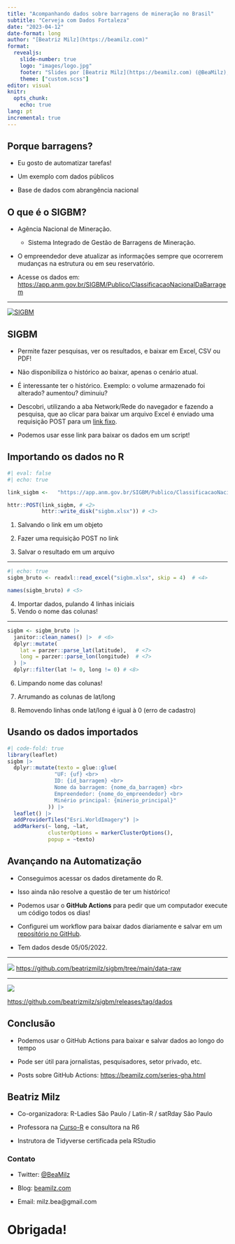 ```yaml
---
title: "Acompanhando dados sobre barragens de mineração no Brasil"
subtitle: "Cerveja com Dados Fortaleza"
date: "2023-04-12"
date-format: long
author: "[Beatriz Milz](https://beamilz.com)"
format: 
  revealjs:
    slide-number: true
    logo: "images/logo.jpg"
    footer: "Slides por [Beatriz Milz](https://beamilz.com) (@BeaMilz), feito com [Quarto](https://quarto.org/docs/presentations/revealjs/index.html). Código disponível [no GitHub](https://github.com/beatrizmilz/2023-04-cervejacomdados-fortaleza)."
    theme: ["custom.scss"]    
editor: visual
knitr:
  opts_chunk: 
    echo: true
lang: pt   
incremental: true
---
```


## Porque barragens?

-   Eu gosto de automatizar tarefas!

-   Um exemplo com dados públicos

-   Base de dados com abrangência nacional

## O que é o SIGBM?

-   Agência Nacional de Mineração.

    -   Sistema Integrado de Gestão de Barragens de Mineração.

-   O empreendedor deve atualizar as informações sempre que ocorrerem mudanças na estrutura ou em seu reservatório.

-   Acesse os dados em: <https://app.anm.gov.br/SIGBM/Publico/ClassificacaoNacionalDaBarragem>

------------------------------------------------------------------------

[![SIGBM](images/sigbm.png){fig-align="center"}](https://app.anm.gov.br/SIGBM/Publico/ClassificacaoNacionalDaBarragem)

## SIGBM

-   Permite fazer pesquisas, ver os resultados, e baixar em Excel, CSV ou PDF!

-   Não disponibiliza o histórico ao baixar, apenas o cenário atual.

-   É interessante ter o histórico. Exemplo: o volume armazenado foi alterado? aumentou? diminuiu?

-   Descobri, utilizando a aba Network/Rede do navegador e fazendo a pesquisa, que ao clicar para baixar um arquivo Excel é enviado uma requisição POST para um [link fixo](https://app.anm.gov.br/SIGBM/Publico/ClassificacaoNacionalDaBarragem/ExportarExcel).

-   Podemos usar esse link para baixar os dados em um script!

## Importando os dados no R

```r
#| eval: false
#| echo: true

link_sigbm <-   "https://app.anm.gov.br/SIGBM/Publico/ClassificacaoNacionalDaBarragem/ExportarExcel" # <1>

httr::POST(link_sigbm, # <2>
           httr::write_disk("sigbm.xlsx")) # <3>
```

1.  Salvando o link em um objeto

2.  Fazer uma requisição POST no link

3.  Salvar o resultado em um arquivo

------------------------------------------------------------------------

```r
#| echo: true
sigbm_bruto <- readxl::read_excel("sigbm.xlsx", skip = 4)  # <4>

names(sigbm_bruto) # <5>
```

4.  Importar dados, pulando 4 linhas iniciais
5.  Vendo o nome das colunas!

------------------------------------------------------------------------

```r
sigbm <- sigbm_bruto |> 
  janitor::clean_names() |>  # <6>
  dplyr::mutate(
    lat = parzer::parse_lat(latitude),   # <7>
    long = parzer::parse_lon(longitude)  # <7>
  ) |> 
  dplyr::filter(lat != 0, long != 0) # <8>
```

6.  Limpando nome das colunas!

7.  Arrumando as colunas de lat/long

8.  Removendo linhas onde lat/long é igual à 0 (erro de cadastro)

## Usando os dados importados

```r
#| code-fold: true
library(leaflet)
sigbm |> 
  dplyr::mutate(texto = glue::glue(
               "UF: {uf} <br>
               ID: {id_barragem} <br> 
               Nome da barragem: {nome_da_barragem} <br>
               Empreendedor: {nome_do_empreendedor} <br>
               Minério principal: {minerio_principal}"
             )) |> 
  leaflet() |> 
  addProviderTiles("Esri.WorldImagery") |> 
  addMarkers(~ long, ~lat,
             clusterOptions = markerClusterOptions(),
             popup = ~texto)
```

## Avançando na Automatização

-   Conseguimos acessar os dados diretamente do R.

-   Isso ainda não resolve a questão de ter um histórico!

-   Podemos usar o **GitHub Actions** para pedir que um computador execute um código todos os dias!

-   Configurei um workflow para baixar dados diariamente e salvar em um [repositório no GitHub](https://github.com/beatrizmilz/sigbm/tree/main/data-raw).

-   Tem dados desde 05/05/2022.

------------------------------------------------------------------------

![](images/repo.png) <https://github.com/beatrizmilz/sigbm/tree/main/data-raw>

------------------------------------------------------------------------

![](images/releases.png){fig-align="center"}

[https://github.com/beatrizmilz/sigbm/releases/tag/dados](https://github.com/beatrizmilz/sigbm/releases/tag/dadoshttps://github.com/beatrizmilz/sigbm/releases/tag/dados)

## Conclusão

-   Podemos usar o GitHub Actions para baixar e salvar dados ao longo do tempo

-   Pode ser útil para jornalistas, pesquisadores, setor privado, etc.

-   Posts sobre GitHub Actions: <https://beamilz.com/series-gha.html>

## Beatriz Milz

-   Co-organizadora: R-Ladies São Paulo / Latin-R / satRday São Paulo

-   Professora na [Curso-R](https://curso-r.com/) e consultora na R6

-   Instrutora de Tidyverse certificada pela RStudio

### Contato

-   Twitter: [\@BeaMilz](https://twitter.com/BeaMilz)

-   Blog: [beamilz.com](https://beamilz.com)

-   Email: milz.bea\@gmail.com

# Obrigada!
